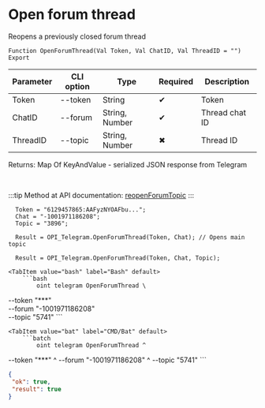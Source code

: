 ﻿---
sidebar_position: 5
---


# Open forum thread
 Reopens a previously closed forum thread



`Function OpenForumThread(Val Token, Val ChatID, Val ThreadID = "") Export`

  | Parameter | CLI option | Type | Required | Description |
  |-|-|-|-|-|
  | Token | --token | String | &#x2714; | Token |
  | ChatID | --forum | String, Number | &#x2714; | Thread chat ID |
  | ThreadID | --topic | String, Number | &#x2716; | Thread ID |

  
  Returns:  Map Of KeyAndValue - serialized JSON response from Telegram

<br/>

:::tip
Method at API documentation: [reopenForumTopic](https://core.telegram.org/bots/api#reopenforumtopic)
:::
<br/>


```bsl title="1C:Enterprise/OneScript code example"
  Token = "6129457865:AAFyzNYOAFbu...";
  Chat = "-1001971186208";
  Topic = "3896";
  
  Result = OPI_Telegram.OpenForumThread(Token, Chat); // Opens main topic
  
  Result = OPI_Telegram.OpenForumThread(Token, Chat, Topic);
```
 

 <Tabs>
  
    <TabItem value="bash" label="Bash" default>
        ```bash
            oint telegram OpenForumThread \
 --token "***" \
 --forum "-1001971186208" \
 --topic "5741"
        ```
    </TabItem>
  
    <TabItem value="bat" label="CMD/Bat" default>
        ```batch
            oint telegram OpenForumThread ^
 --token "***" ^
 --forum "-1001971186208" ^
 --topic "5741"
        ```
    </TabItem>
</Tabs>


```json title="Result"
{
 "ok": true,
 "result": true
}
```
